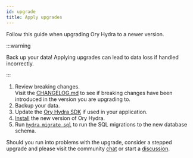 ```yaml
---
id: upgrade
title: Apply upgrades
---
```


Follow this guide when upgrading Ory Hydra to a newer version.

:::warning

Back up your data! Applying upgrades can lead to data loss if handled incorrectly.

:::

1. Review breaking changes.  
   Visit the [CHANGELOG.md](https://github.com/ory/hydra/blob/master/CHANGELOG.md) to see if breaking changes have been introduced
   in the version you are upgrading to.
1. Backup your data.
1. Update the [Ory Hydra SDK](../sdk/index.md) if used in your application.
1. [Install](../install.mdx) the new version of Ory Hydra.
1. Run [`hydra migrate sql`](../cli/hydra-migrate-sql.md) to run the SQL migrations to the new database schema.

Should you run into problems with the upgrade, consider a stepped upgrade and please visit the community
[chat](https://slack.ory.sh/) or start a [discussion](https://github.com/ory/hydra/discussions).
